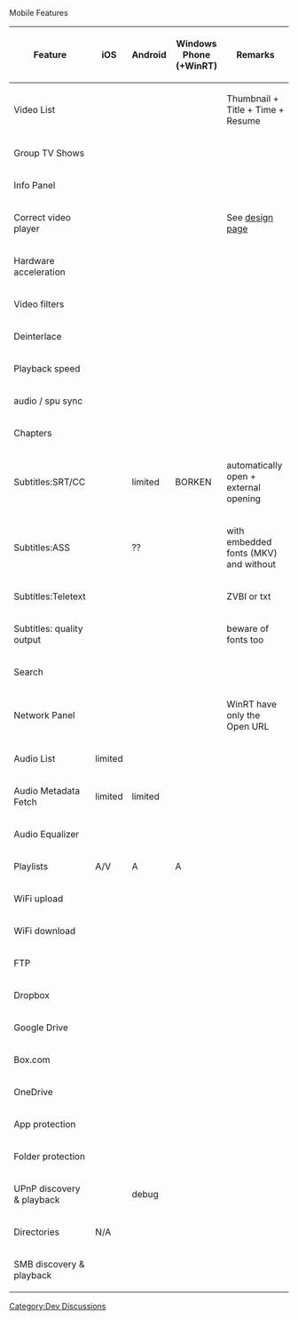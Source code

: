 {{VLC}} Mobile Features

{| class="wikitable" width="80%"
|-
! Feature !! iOS !! Android !! Windows Phone (+WinRT) !! Remarks
|-
| Video List || {{Yes}} ||  {{Yes}} || {{Yes}} || Thumbnail + Title + Time + Resume
|-
| Group TV Shows || {{Yes}} || {{Yes}} || {{Yes}} ||
|-
| Info Panel || {{Yes}} || {{Yes}} || {{No}} ||
|-
| Correct video player || {{Yes}} ||  {{Yes}} || {{Yes}} || See [[Mobile Design Player‎‎|design page]]
|-
| Hardware acceleration || {{Yes}} ||  {{Yes}} || {{No}} ||
|-
| Video filters || {{Yes}} ||  {{No}} ||  {{No}} ||
|-
| Deinterlace || {{Yes}} ||  {{No}} ||  {{No}} ||
|-
| Playback speed || {{Yes}} ||  {{Yes}} ||  {{Yes}} ||
|-
| audio / spu sync || {{Yes}} ||  {{Yes}} ||  {{No}} ||
|-
| Chapters || {{Yes}} || {{Yes}} || {{No}} ||
|-
| Subtitles:SRT/CC || {{Yes}} || limited || BORKEN || automatically open + external opening
|-
| Subtitles:ASS || {{Yes}} || ?? || {{No}} || with embedded fonts (MKV) and without
|-
| Subtitles:Teletext || {{Yes}} || {{No}} || {{No}} || ZVBI or txt
|-
| Subtitles: quality output|| {{Yes}} || {{Yes}} || {{No}} || beware of fonts too
|-
| Search || {{Yes}} || {{Yes}} || {{Yes}} ||
|-
| Network Panel ||  {{Yes}} || {{Yes}} || {{No}} || WinRT have only the Open URL
|-
| Audio List || limited ||  {{Yes}} ||  {{Yes}} || 
|-
| Audio Metadata Fetch || limited || limited || {{Yes}} ||
|-
| Audio Equalizer || {{Yes}} || {{Yes}} || {{No}} ||
|-
| Playlists || {{Yes}} A/V || {{Yes}} A || {{Yes}} A ||
|-
| WiFi upload ||  {{Yes}} || {{No}} ||  {{No}} ||
|-
| WiFi download ||  {{Yes}} ||  {{No}} ||  {{No}} ||
|-
| FTP || {{Yes}} ||  {{No}} ||  {{No}} ||
|-
| Dropbox || {{Yes}} ||  {{No}} ||  {{No}} ||
|-
| Google Drive || {{Yes}} ||  {{No}} ||  {{No}} ||
|-
| Box.com || {{Yes}} ||  {{No}} ||  {{No}} ||
|-
| OneDrive || {{Yes}} ||  {{No}} ||  {{Yes}} ||
|-
| App protection || {{Yes}} ||  {{No}} ||  {{No}} ||
|-
| Folder protection || {{No}} ||  {{No}} ||  {{No}} ||
|-
| UPnP discovery & playback || {{Yes}} ||  {{Yes}} debug ||  {{No}} ||
|-
| Directories || N/A ||  {{Yes}} ||  {{Yes}} ||
|-
| SMB discovery & playback || {{Yes}} ||  {{No}} ||  {{No}} ||
|}

[[Category:Dev Discussions]]